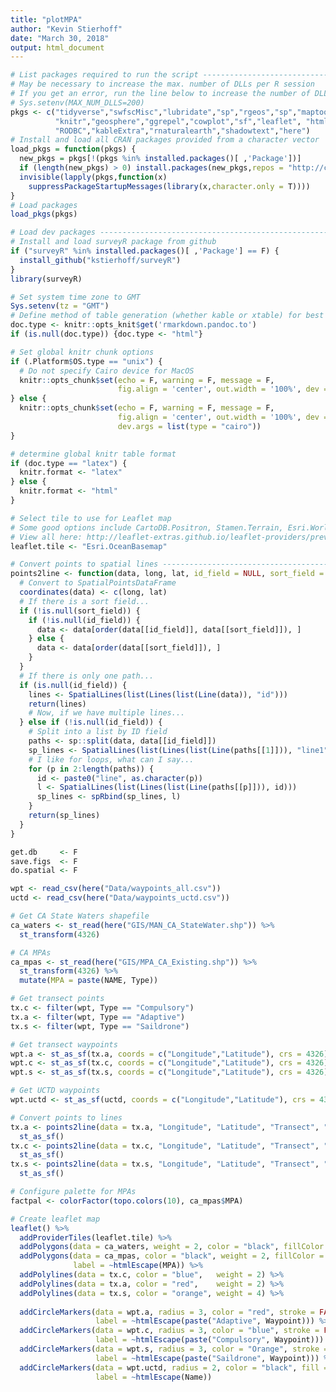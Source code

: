 ```yaml
---
title: "plotMPA"
author: "Kevin Stierhoff"
date: "March 30, 2018"
output: html_document
---
```


```r
# List packages required to run the script -------------------------------------
# May be necessary to increase the max. number of DLLs per R session
# If you get an error, run the line below to increase the number of DLLs allowed
# Sys.setenv(MAX_NUM_DLLS=200)
pkgs <- c("tidyverse","swfscMisc","lubridate","sp","rgeos","sp","maptools",
          "knitr","geosphere","ggrepel","cowplot","sf","leaflet", "htmltools",
          "RODBC","kableExtra","rnaturalearth","shadowtext","here")
# Install and load all CRAN packages provided from a character vector
load_pkgs = function(pkgs) {
  new_pkgs = pkgs[!(pkgs %in% installed.packages()[ ,'Package'])]
  if (length(new_pkgs) > 0) install.packages(new_pkgs,repos = "http://cran.cnr.berkeley.edu/")
  invisible(lapply(pkgs,function(x)
    suppressPackageStartupMessages(library(x,character.only = T))))
}
# Load packages
load_pkgs(pkgs)

# Load dev packages -------------------------------------------------------
# Install and load surveyR package from github
if ("surveyR" %in% installed.packages()[ ,'Package'] == F) {
  install_github("kstierhoff/surveyR")
}
library(surveyR)

# Set system time zone to GMT
Sys.setenv(tz = "GMT")
# Define method of table generation (whether kable or xtable) for best formatting
doc.type <- knitr::opts_knit$get('rmarkdown.pandoc.to')
if (is.null(doc.type)) {doc.type <- "html"}

# Set global knitr chunk options
if (.Platform$OS.type == "unix") {
  # Do not specify Cairo device for MacOS
  knitr::opts_chunk$set(echo = F, warning = F, message = F,
                        fig.align = 'center', out.width = '100%', dev = "png", dpi = 150)
} else {
  knitr::opts_chunk$set(echo = F, warning = F, message = F,
                        fig.align = 'center', out.width = '100%', dev = "png", dpi = 150,
                        dev.args = list(type = "cairo"))
}

# determine global knitr table format
if (doc.type == "latex") {
  knitr.format <- "latex"
} else {
  knitr.format <- "html" 
}

# Select tile to use for Leaflet map
# Some good options include CartoDB.Positron, Stamen.Terrain, Esri.WorldImagery, and Esri.OceanBasemap
# View all here: http://leaflet-extras.github.io/leaflet-providers/preview/index.html
leaflet.tile <- "Esri.OceanBasemap" 
```

```r
# Convert points to spatial lines -----------------------------------------
points2line <- function(data, long, lat, id_field = NULL, sort_field = NULL) {
  # Convert to SpatialPointsDataFrame
  coordinates(data) <- c(long, lat)
  # If there is a sort field...
  if (!is.null(sort_field)) {
    if (!is.null(id_field)) {
      data <- data[order(data[[id_field]], data[[sort_field]]), ]
    } else {
      data <- data[order(data[[sort_field]]), ]
    }
  }
  # If there is only one path...
  if (is.null(id_field)) {
    lines <- SpatialLines(list(Lines(list(Line(data)), "id")))
    return(lines)
    # Now, if we have multiple lines...
  } else if (!is.null(id_field)) {
    # Split into a list by ID field
    paths <- sp::split(data, data[[id_field]])
    sp_lines <- SpatialLines(list(Lines(list(Line(paths[[1]])), "line1")))
    # I like for loops, what can I say...
    for (p in 2:length(paths)) {
      id <- paste0("line", as.character(p))
      l <- SpatialLines(list(Lines(list(Line(paths[[p]])), id)))
      sp_lines <- spRbind(sp_lines, l)
    }
    return(sp_lines)
  }
}
```

```r
get.db     <- F
save.figs  <- F
do.spatial <- F
```

```r
wpt <- read_csv(here("Data/waypoints_all.csv")) 
uctd <- read_csv(here("Data/waypoints_uctd.csv")) 
```

```r
# Get CA State Waters shapefile
ca_waters <- st_read(here("GIS/MAN_CA_StateWater.shp")) %>% 
  st_transform(4326)

# CA MPAs
ca_mpas <- st_read(here("GIS/MPA_CA_Existing.shp")) %>% 
  st_transform(4326) %>% 
  mutate(MPA = paste(NAME, Type))
```

```r
# Get transect points
tx.c <- filter(wpt, Type == "Compulsory")
tx.a <- filter(wpt, Type == "Adaptive")
tx.s <- filter(wpt, Type == "Saildrone")

# Get transect waypoints
wpt.a <- st_as_sf(tx.a, coords = c("Longitude","Latitude"), crs = 4326)
wpt.c <- st_as_sf(tx.c, coords = c("Longitude","Latitude"), crs = 4326)
wpt.s <- st_as_sf(tx.s, coords = c("Longitude","Latitude"), crs = 4326)

# Get UCTD waypoints
wpt.uctd <- st_as_sf(uctd, coords = c("Longitude","Latitude"), crs = 4326) 

# Convert points to lines
tx.a <- points2line(data = tx.a, "Longitude", "Latitude", "Transect", "Waypoint") %>%
  st_as_sf()
tx.c <- points2line(data = tx.c, "Longitude", "Latitude", "Transect", "Waypoint") %>%
  st_as_sf()
tx.s <- points2line(data = tx.s, "Longitude", "Latitude", "Transect", "Waypoint") %>%
  st_as_sf()
```

```r
# Configure palette for MPAs
factpal <- colorFactor(topo.colors(10), ca_mpas$MPA)

# Create leaflet map
leaflet() %>% 
  addProviderTiles(leaflet.tile) %>% 
  addPolygons(data = ca_waters, weight = 2, color = "black", fillColor = "transparent") %>% 
  addPolygons(data = ca_mpas, color = "black", weight = 2, fillColor =  ~factpal(MPA), fillOpacity = 1,
              label = ~htmlEscape(MPA)) %>%
  addPolylines(data = tx.c, color = "blue",   weight = 2) %>% 
  addPolylines(data = tx.a, color = "red",    weight = 2) %>% 
  addPolylines(data = tx.s, color = "orange", weight = 4) %>% 
  
  addCircleMarkers(data = wpt.a, radius = 3, color = "red", stroke = FALSE, fillOpacity = 0.75,
                   label = ~htmlEscape(paste("Adaptive", Waypoint))) %>% 
  addCircleMarkers(data = wpt.c, radius = 3, color = "blue", stroke = FALSE, fillOpacity = 0.75,
                   label = ~htmlEscape(paste("Compulsory", Waypoint))) %>% 
  addCircleMarkers(data = wpt.s, radius = 3, color = "Orange", stroke = FALSE, fillOpacity = 0.75,
                   label = ~htmlEscape(paste("Saildrone", Waypoint))) %>% 
  addCircleMarkers(data = wpt.uctd, radius = 2, color = "black", fill = "transparent", stroke = TRUE,
                   label = ~htmlEscape(Name))
```